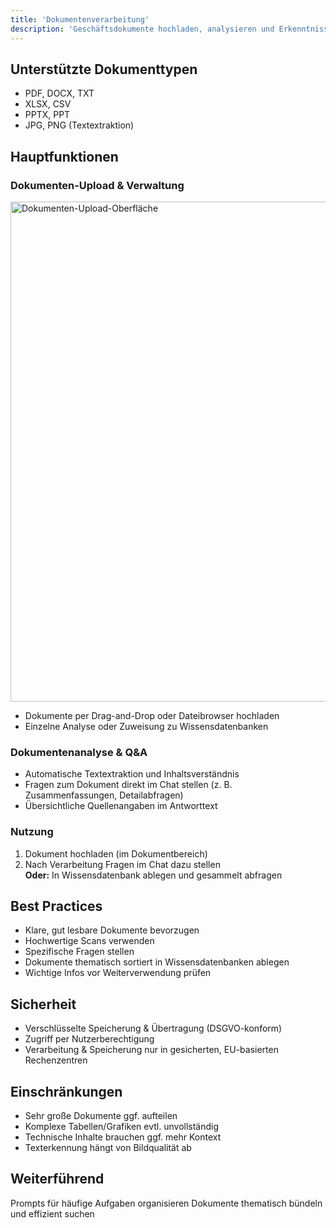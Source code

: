 ```yaml
---
title: 'Dokumentenverarbeitung'
description: 'Geschäftsdokumente hochladen, analysieren und Erkenntnisse gewinnen'
---
```


## Unterstützte Dokumenttypen

- PDF, DOCX, TXT
- XLSX, CSV
- PPTX, PPT
- JPG, PNG (Textextraktion)

## Hauptfunktionen

### Dokumenten-Upload & Verwaltung

<img
  src="/images/document_upload.png"
  alt="Dokumenten-Upload-Oberfläche"
  width="800"
/>

- Dokumente per Drag-and-Drop oder Dateibrowser hochladen
- Einzelne Analyse oder Zuweisung zu Wissensdatenbanken

### Dokumentenanalyse & Q&A

- Automatische Textextraktion und Inhaltsverständnis
- Fragen zum Dokument direkt im Chat stellen (z. B. Zusammenfassungen, Detailabfragen)
- Übersichtliche Quellenangaben im Antworttext

### Nutzung

1. Dokument hochladen (im Dokumentbereich)
2. Nach Verarbeitung Fragen im Chat dazu stellen  
   **Oder:** In Wissensdatenbank ablegen und gesammelt abfragen

## Best Practices

- Klare, gut lesbare Dokumente bevorzugen
- Hochwertige Scans verwenden
- Spezifische Fragen stellen
- Dokumente thematisch sortiert in Wissensdatenbanken ablegen
- Wichtige Infos vor Weiterverwendung prüfen

## Sicherheit

- Verschlüsselte Speicherung & Übertragung (DSGVO-konform)
- Zugriff per Nutzerberechtigung
- Verarbeitung & Speicherung nur in gesicherten, EU-basierten Rechenzentren

## Einschränkungen

- Sehr große Dokumente ggf. aufteilen
- Komplexe Tabellen/Grafiken evtl. unvollständig
- Technische Inhalte brauchen ggf. mehr Kontext
- Texterkennung hängt von Bildqualität ab

## Weiterführend

<CardGroup>
  <Card 
    title="Promptbibliotheken" 
    icon="book" 
    href="/features/prompt-libraries"
  >
    Prompts für häufige Aufgaben organisieren
  </Card>
  <Card 
    title="Wissensdatenbank" 
    icon="database" 
    href="/features/knowledge-library"
  >
    Dokumente thematisch bündeln und effizient suchen
  </Card>
</CardGroup>
